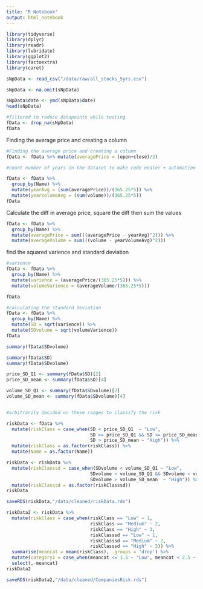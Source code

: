 ```yaml
---
title: "R Notebook"
output: html_notebook
---
```


```r
library(tidyverse)
library(dplyr)
library(readr)
library(lubridate)
library(ggplot2)
library(factoextra)
library(caret)
```


```r
sNpData <- read_csv("/data/raw/all_stocks_5yrs.csv")

sNpData <- na.omit(sNpData)
```

```r

sNpData$date <- ymd(sNpData$date)
head(sNpData)
```

```r
#filtered to reduce datapoints while testing
fData <- drop_na(sNpData) 
fData
```
Finding the average price and creating a column
```r
#Finding the average price and creating a column
fData <- fData %>% mutate(averagePrice = (open+close)/2)

#count number of years in the dataset to make code neater + automation

fData <- fData %>% 
  group_by(Name) %>% 
  mutate(yearAvg = (sum(averagePrice))/(365.25*5)) %>% 
  mutate(yearVolumeAvg = (sum(volume))/(365.25*5))
fData

```

Calculate the diff in average price, square the diff then sum the values
```r
fData <- fData %>% 
  group_by(Name) %>% 
  mutate(averagePrice = sum(((averagePrice - yearAvg)^2))) %>% 
  mutate(averageVolume = sum(((volume - yearVolumeAvg)^2)))
```
find the squared varience and standard deviation

```r
#varience 
fData <- fData %>% 
  group_by(Name) %>% 
  mutate(varience = (averagePrice/(365.25*5))) %>% 
  mutate(volumeVarience = (averageVolume/(365.25*5)))

fData

#calculating the standard deviation
fData <- fData %>% 
  group_by(Name) %>% 
  mutate(SD = sqrt(varience)) %>% 
  mutate(SDvolume = sqrt(volumeVarience))
fData

summary(fData$SDvolume)
```


```r
summary(fData$SD)
summary(fData$SDvolume)

price_SD_Q1 <- summary(fData$SD)[2]
price_SD_mean <- summary(fData$SD)[4]

volume_SD_Q1 <- summary(fData$SDvolume)[2]
volume_SD_mean <- summary(fData$SDvolume)[4]


#arbitrarily decided on these ranges to classify the risk

riskData <- fData %>% 
  mutate(riskClass = case_when(SD < price_SD_Q1  ~ "Low",
                               SD >= price_SD_Q1 && SD <= price_SD_mean ~ "Medium",
                               SD > price_SD_mean ~ "High")) %>% 
  mutate(riskClass = as.factor(riskClass)) %>% 
  mutate(Name = as.factor(Name))

riskData <- riskData %>%
  mutate(riskClasssd = case_when(SDvolume < volume_SD_Q1 ~ "Low",
                               SDvolume > volume_SD_Q1 && SDvolume < volume_SD_mean ~ "Medium",
                               SDvolume > volume_SD_mean  ~ "High")) %>%
  mutate(riskClasssd = as.factor(riskClasssd))
riskData

saveRDS(riskData,"/data/cleaned/riskData.rds")

riskData2 <- riskData %>% 
  mutate(riskClass = case_when(riskClass == "Low" ~ 1,
                               riskClass == "Medium" ~ 2,
                               riskClass == "High" ~ 3,
                               riskClasssd == "Low" ~ 1,
                               riskClasssd == "Medium" ~ 2,
                               riskClasssd == "High" ~ 3)) %>% 
  summarise(meancat = mean(riskClass), .groups = 'drop') %>% 
  mutate(category1 = case_when(meancat <= 1.5 ~ "Low", meancat < 2.5 ~ "Medium", meancat >= 2.5 ~ "High")) %>% 
  select(,-meancat)
riskData2

saveRDS(riskData2,"/data/cleaned/CompaniesRisk.rds")

```





